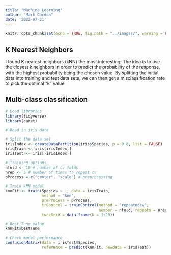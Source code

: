 ```yaml
---
title: "Machine Learning"
author: "Mark Gordon"
date: '2022-07-21'
---
```


```r
knitr::opts_chunk$set(echo = TRUE, fig.path = "../images/", warning = FALSE, message = FALSE)
```

## K Nearest Neighbors

I found K nearest neighbors (kNN) the most interesting.  The idea is to use the closest k neighbors in order to predict the probability of the response, with the highest probability being the chosen value.  By splitting the initial data into training and test data sets, we can then get a misclassification rate to pick the optimal "k" value.

## Multi-class classification

```r
# Load libraries
library(tidyverse)
library(caret)

# Read in iris data

# Split the data set
irisIndex <- createDataPartition(iris$Species, p = 0.8, list = FALSE)
irisTrain <- iris[irisIndex,]
irisTest <- iris[-irisIndex,]

# Training options
nfold <- 10 # number of cv folds
nrep <- 3 # number of times to repeat cv
pProcess = c("center", "scale") # preprocessing

# Train kNN model
knnFit <- train(Species ~ ., data = irisTrain,
                method = "knn",
                preProcess = pProcess,
                trControl = trainControl(method = "repeatedcv", 
                                         number = nfold, repeats = nrep),
                tuneGrid = data.frame(k = 1:20))

# Best Tune value
knnFit$bestTune

# Check model performance
confusionMatrix(data = irisTest$Species, 
                reference = predict(knnFit, newdata = irisTest))
```

<!-- rmarkdown::render("_Rmd/2022-07-21-machine-learning.Rmd", output_format = "github_document", output_dir = "_posts", output_options = list(html_preview = "false")) -->